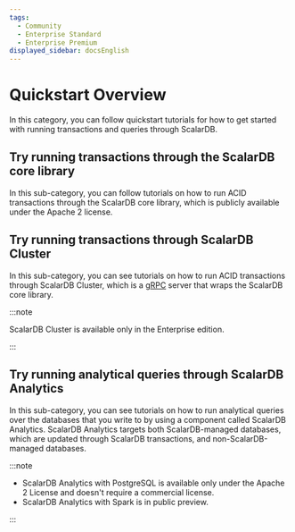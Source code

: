 ```yaml
---
tags:
  - Community
  - Enterprise Standard
  - Enterprise Premium
displayed_sidebar: docsEnglish
---
```


# Quickstart Overview

In this category, you can follow quickstart tutorials for how to get started with running transactions and queries through ScalarDB.

## Try running transactions through the ScalarDB core library

In this sub-category, you can follow tutorials on how to run ACID transactions through the ScalarDB core library, which is publicly available under the Apache 2 license.

## Try running transactions through ScalarDB Cluster

In this sub-category, you can see tutorials on how to run ACID transactions through ScalarDB Cluster, which is a [gRPC](https://grpc.io/) server that wraps the ScalarDB core library.

:::note

ScalarDB Cluster is available only in the Enterprise edition.

:::

## Try running analytical queries through ScalarDB Analytics

In this sub-category, you can see tutorials on how to run analytical queries over the databases that you write to by using a component called ScalarDB Analytics. ScalarDB Analytics targets both ScalarDB-managed databases, which are updated through ScalarDB transactions, and non-ScalarDB-managed databases.

:::note

- ScalarDB Analytics with PostgreSQL is available only under the Apache 2 License and doesn't require a commercial license.
- ScalarDB Analytics with Spark is in public preview.

:::
